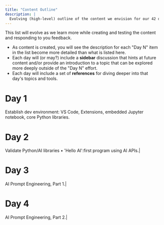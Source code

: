 ```yaml
---
title: "Content Outline"
description: |
  Evolving (high-level) outline of the content we envision for our 42 days of AI.
---
```


This list will evolve as we learn more while creating and testing the content and responding to you feedback.

* As content is created, you will see the description for each "Day N" item in the list become more detailed than
what is listed here.
* Each day will (or may?) include a **sidebar** discussion that hints at future
content and/or provide an introduction to a topic that can be explored more deeply outside of the "Day N" effort.
* Each day will include a set of **references** for diving deeper into that day's topics and tools.

# Day 1

Establish dev environment: VS Code, Extensions, embedded Jupyter notebook, core Python libraries.
# Day 2

Validate Python/AI libraries • 'Hello AI':first program using AI APIs.| 
# Day 3

AI Prompt Engineering, Part 1.| 
# Day 4

AI Prompt Engineering, Part 2.| 

